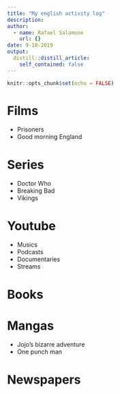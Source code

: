 ```yaml
---
title: "My english activity log"
description:
author: 
  - name: Rafael Salamone
    url: {}
date: 9-10-2019
output:
  distill::distill_article:
    self_contained: false
---
```


```r
knitr::opts_chunk$set(echo = FALSE)
```

# Films

* Prisoners
* Good morning England 

# Series

* Doctor Who 
* Breaking Bad 
* Vikings 

# Youtube

* Musics
* Podcasts
* Documentaries 
* Streams 

# Books 

# Mangas

* Jojo's bizarre adventure
* One punch man 

# Newspapers


